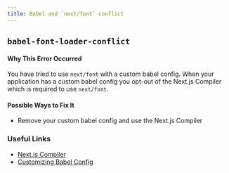 ```yaml
---
title: Babel and `next/font` conflict
---
```


## `babel-font-loader-conflict`

#### Why This Error Occurred

You have tried to use `next/font` with a custom babel config. When your application has a custom babel config you opt-out of the Next.js Compiler which is required to use `next/font`.

#### Possible Ways to Fix It

- Remove your custom babel config and use the Next.js Compiler

### Useful Links

- [Next.js Compiler](https://nextjs.org/docs/advanced-features/compiler)
- [Customizing Babel Config](https://nextjs.org/docs/advanced-features/customizing-babel-config)
